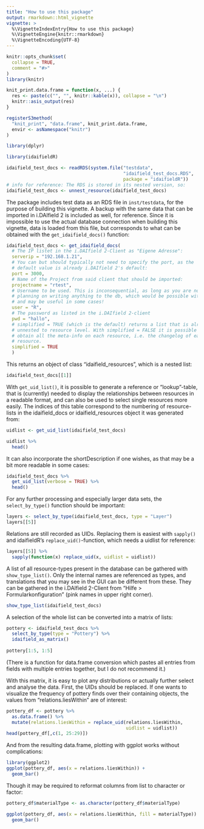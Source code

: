 ```yaml
---
title: "How to use this package"
output: rmarkdown::html_vignette
vignette: >
  %\VignetteIndexEntry{How to use this package}
  %\VignetteEngine{knitr::rmarkdown}
  %\VignetteEncoding{UTF-8}
---
```


```r
knitr::opts_chunk$set(
  collapse = TRUE,
  comment = "#>"
)
library(knitr)

knit_print.data.frame = function(x, ...) {
  res <- paste(c("", "", knitr::kable(x)), collapse = "\n")
  knitr::asis_output(res)
}

registerS3method(
  "knit_print", "data.frame", knit_print.data.frame,
  envir <- asNamespace("knitr")
)

library(dplyr)
```

```r
library(idaifieldR)
```

```r
idaifield_test_docs <- readRDS(system.file("testdata",
                                           "idaifield_test_docs.RDS",
                                           package = "idaifieldR"))
# info for reference: The RDS is stored in its nested version, so:
idaifield_test_docs <- unnest_resource(idaifield_test_docs)
```

The package includes test data as an RDS file in `inst/testdata`, for the purpose of building this vignette. A backup with the same data that can be imported in i.DAIfield 2 is included as well, for reference. Since it is impossible to use the actual database connection when building this vignette, data is loaded from this file, but corresponds to what can be obtained with the `get_idaifield_docs()` function:

```r
idaifield_test_docs <- get_idaifield_docs(
  # The IP listet in the i.DAIfield 2-Client as "Eigene Adresse":
  serverip = "192.168.1.21",
  # You can but should typically not need to specify the port, as the
  # default value is already i.DAIfield 2's default:
  port = 3000,
  # Name of the Project from said client that should be imported:
  projectname = "rtest",
  # Username to be used. This is inconsequential, as long as you are not
  # planning on writing anything to the db, which would be possible with sofa,
  # and may be useful in some cases!
  user = "R",
  # The password as listed in the i.DAIfield 2-client
  pwd = "hallo",
  # simplified = TRUE (which is the default) returns a list that is already
  # unnested to resource level. With simplified = FALSE it is possible to
  # obtain all the meta-info on each resource, i.e. the changelog of each
  # resource.
  simplified = TRUE
  )
```

This returns an object of class "idaifield_resources", which is a nested list: 

```r
idaifield_test_docs[[1]]
```


With `get_uid_list()`, it is possible to generate a reference or "lookup"-table, that is (currently) needed to display the relationships between resources in a readable format, and can also be used to select single resources more easily. The indices of this table correspond to the numbering of resource-lists in the idaifield_docs or idaifield_resources object it was generated from: 

```r
uidlist <- get_uid_list(idaifield_test_docs)

uidlist %>%
  head()
```

It can also incorporate the shortDescription if one wishes, as that may be a bit more readable in some cases:

```r
idaifield_test_docs %>%
  get_uid_list(verbose = TRUE) %>%
  head()
```

For any further processing and especially larger data sets, the `select_by_type()` function should be important:

```r
layers <- select_by_type(idaifield_test_docs, type = "Layer")
layers[[5]]
```
Relations are still recorded as UIDs. Replacing them is easiest with `sapply()` and idaifieldR's `replace_uid()`-function, which needs a uidlist for reference:

```r
layers[[5]] %>%
  sapply(function(x) replace_uid(x, uidlist = uidlist))
```

A list of all resource-types present in the database can be gathered with `show_type_list()`. Only the internal names are referenced as types, and translations that you may see in the GUI can be different from these. They can be gathered in the i.DAIfield 2-Client from "Hilfe > Formularkonfiguration" (pink names in upper right corner).

```r
show_type_list(idaifield_test_docs)
```

A selection of the whole list can be converted into a matrix of lists: 

```r
pottery <- idaifield_test_docs %>%
  select_by_type(type = "Pottery") %>%
  idaifield_as_matrix()
  
pottery[1:5, 1:5]
```
(There is a function for data.frame conversion which pastes all entries from fields with multiple entries together, but I do not recommend it.)

With this matrix, it is easy to plot any distributions or actually further select and analyse the data. First, the UIDs should be replaced. If one wants to visualize the frequency of pottery finds over their containing objects, the values from "relations.liesWithin" are of interest:

```r
pottery_df <- pottery %>%
  as.data.frame() %>%
  mutate(relations.liesWithin = replace_uid(relations.liesWithin,
                                            uidlist = uidlist))
head(pottery_df[,c(1, 25:29)])
```

And from the resulting data.frame, plotting with ggplot works without complications:

```r
library(ggplot2)
ggplot(pottery_df, aes(x = relations.liesWithin)) +
  geom_bar()
```
Though it may be required to reformat columns from list to character or factor:

```r
pottery_df$materialType <- as.character(pottery_df$materialType)

ggplot(pottery_df, aes(x = relations.liesWithin, fill = materialType)) +
  geom_bar()
```

